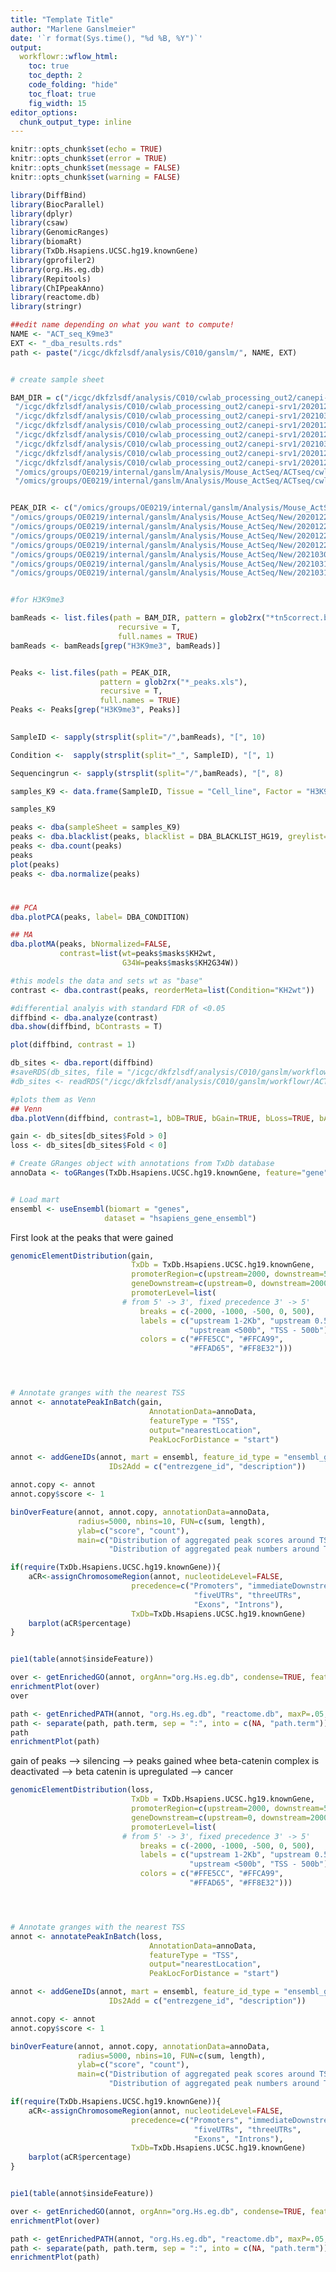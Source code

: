 ```yaml
---
title: "Template Title"
author: "Marlene Ganslmeier"
date: '`r format(Sys.time(), "%d %B, %Y")`'
output:
  workflowr::wflow_html:
    toc: true
    toc_depth: 2
    code_folding: "hide"
    toc_float: true
    fig_width: 15
editor_options:
  chunk_output_type: inline
---
```


```r

knitr::opts_chunk$set(echo = TRUE)
knitr::opts_chunk$set(error = TRUE)
knitr::opts_chunk$set(message = FALSE)
knitr::opts_chunk$set(warning = FALSE)

library(DiffBind)
library(BiocParallel)
library(dplyr)
library(csaw)
library(GenomicRanges)
library(biomaRt)
library(TxDb.Hsapiens.UCSC.hg19.knownGene)
library(gprofiler2)
library(org.Hs.eg.db)
library(Repitools)
library(ChIPpeakAnno)
library(reactome.db)
library(stringr)

```

```r
##edit name depending on what you want to compute!
NAME <- "ACT_seq_K9me3"
EXT <- "_dba_results.rds"
path <- paste("/icgc/dkfzlsdf/analysis/C010/ganslm/", NAME, EXT)


# create sample sheet 

BAM_DIR = c("/icgc/dkfzlsdf/analysis/C010/cwlab_processing_out2/canepi-srv1/20210309_120_H33_Ilse20790/runs_out",
 "/icgc/dkfzlsdf/analysis/C010/cwlab_processing_out2/canepi-srv1/20201225_629_HistMut_20245/runs_out",
 "/icgc/dkfzlsdf/analysis/C010/cwlab_processing_out2/canepi-srv1/20210311_219_H33_Ilse20866/runs_out",
 "/icgc/dkfzlsdf/analysis/C010/cwlab_processing_out2/canepi-srv1/20201225_122_HistMut_20247/runs_out",
 "/icgc/dkfzlsdf/analysis/C010/cwlab_processing_out2/canepi-srv1/20201225_032_HistMut_20244/runs_out",
 "/icgc/dkfzlsdf/analysis/C010/cwlab_processing_out2/canepi-srv1/20210316_239_H33_Ilse20926/runs_out",
 "/icgc/dkfzlsdf/analysis/C010/cwlab_processing_out2/canepi-srv1/20201225_988_HistMut_20246/runs_out",
 "/icgc/dkfzlsdf/analysis/C010/cwlab_processing_out2/canepi-srv1/20201225_548_HistMut_20250/runs_out",
 "/omics/groups/OE0219/internal/ganslm/Analysis/Mouse_ActSeq/ACTseq/cwlab_outputs/20200621_532_ACT-seq_ESC_histone_3_2/runs_out",
 "/omics/groups/OE0219/internal/ganslm/Analysis/Mouse_ActSeq/ACTseq/cwlab_outputs/20200610_204_ACT-seq_ESC_histone3/")


PEAK_DIR <- c("/omics/groups/OE0219/internal/ganslm/Analysis/Mouse_ActSeq/New/20201225_032_HistMut_20244",
"/omics/groups/OE0219/internal/ganslm/Analysis/Mouse_ActSeq/New/20201225_122_HistMut_20247",
"/omics/groups/OE0219/internal/ganslm/Analysis/Mouse_ActSeq/New/20201225_548_HistMut_20250",
"/omics/groups/OE0219/internal/ganslm/Analysis/Mouse_ActSeq/New/20201225_629_HistMut_20245",
"/omics/groups/OE0219/internal/ganslm/Analysis/Mouse_ActSeq/New/20201225_988_HistMut_20246",
"/omics/groups/OE0219/internal/ganslm/Analysis/Mouse_ActSeq/New/20210309_120_H33_Ilse20790",
"/omics/groups/OE0219/internal/ganslm/Analysis/Mouse_ActSeq/New/20210311_219_H33_Ilse20866",
"/omics/groups/OE0219/internal/ganslm/Analysis/Mouse_ActSeq/New/20210316_239_H33_Ilse20926")


#for H3K9me3

bamReads <- list.files(path = BAM_DIR, pattern = glob2rx("*tn5correct.bam"),
                        recursive = T, 
                        full.names = TRUE)
bamReads <- bamReads[grep("H3K9me3", bamReads)]


Peaks <- list.files(path = PEAK_DIR,
                    pattern = glob2rx("*_peaks.xls"),
                    recursive = T, 
                    full.names = TRUE)
Peaks <- Peaks[grep("H3K9me3", Peaks)]
 

SampleID <- sapply(strsplit(split="/",bamReads), "[", 10)

Condition <-  sapply(strsplit(split="_", SampleID), "[", 1)

Sequencingrun <- sapply(strsplit(split="/",bamReads), "[", 8)

samples_K9 <- data.frame(SampleID, Tissue = "Cell_line", Factor = "H3K9me3", Condition, bamReads, Peaks, Sequencingrun, "PeakCaller" =  "macs")

samples_K9
```


```r
peaks <- dba(sampleSheet = samples_K9)
peaks <- dba.blacklist(peaks, blacklist = DBA_BLACKLIST_HG19, greylist=FALSE)
peaks <- dba.count(peaks)
peaks
plot(peaks)
peaks <- dba.normalize(peaks)
```

# {.tabset .tabset-fade .tabset-pills}

```r
## PCA
dba.plotPCA(peaks, label= DBA_CONDITION)

## MA
dba.plotMA(peaks, bNormalized=FALSE,
           contrast=list(wt=peaks$masks$KH2wt,
                         G34W=peaks$masks$KH2G34W))
```


```r
#this models the data and sets wt as "base"
contrast <- dba.contrast(peaks, reorderMeta=list(Condition="KH2wt"))

#differential analyis with standard FDR of <0.05
diffbind <- dba.analyze(contrast)
dba.show(diffbind, bContrasts = T)

plot(diffbind, contrast = 1)

db_sites <- dba.report(diffbind)
#saveRDS(db_sites, file = "/icgc/dkfzlsdf/analysis/C010/ganslm/workflowr/ACT_Seq2/output/db_sites.rds")
#db_sites <- readRDS("/icgc/dkfzlsdf/analysis/C010/ganslm/workflowr/ACT_Seq2/output/db_sites.rds")

#plots them as Venn 
## Venn
dba.plotVenn(diffbind, contrast=1, bDB=TRUE, bGain=TRUE, bLoss=TRUE, bAll=FALSE)

```

```r
gain <- db_sites[db_sites$Fold > 0]
loss <- db_sites[db_sites$Fold < 0]

# Create GRanges object with annotations from TxDb database
annoData <- toGRanges(TxDb.Hsapiens.UCSC.hg19.knownGene, feature="gene")


# Load mart
ensembl <- useEnsembl(biomart = "genes",
                     dataset = "hsapiens_gene_ensembl")
```

First look at the peaks that were gained

```r
genomicElementDistribution(gain, 
                           TxDb = TxDb.Hsapiens.UCSC.hg19.knownGene,
                           promoterRegion=c(upstream=2000, downstream=500),
                           geneDownstream=c(upstream=0, downstream=2000),
                           promoterLevel=list(
                         # from 5' -> 3', fixed precedence 3' -> 5'
                             breaks = c(-2000, -1000, -500, 0, 500),
                             labels = c("upstream 1-2Kb", "upstream 0.5-1Kb", 
                                        "upstream <500b", "TSS - 500b"),
                             colors = c("#FFE5CC", "#FFCA99", 
                                        "#FFAD65", "#FF8E32")))




# Annotate granges with the nearest TSS
annot <- annotatePeakInBatch(gain, 
                               AnnotationData=annoData, 
                               featureType = "TSS",
                               output="nearestLocation",
                               PeakLocForDistance = "start")

annot <- addGeneIDs(annot, mart = ensembl, feature_id_type = "ensembl_gene_id",
                      IDs2Add = c("entrezgene_id", "description"))

annot.copy <- annot
annot.copy$score <- 1

binOverFeature(annot, annot.copy, annotationData=annoData,
               radius=5000, nbins=10, FUN=c(sum, length),
               ylab=c("score", "count"), 
               main=c("Distribution of aggregated peak scores around TSS", 
                      "Distribution of aggregated peak numbers around TSS"))

if(require(TxDb.Hsapiens.UCSC.hg19.knownGene)){
    aCR<-assignChromosomeRegion(annot, nucleotideLevel=FALSE, 
                           precedence=c("Promoters", "immediateDownstream", 
                                         "fiveUTRs", "threeUTRs", 
                                         "Exons", "Introns"), 
                           TxDb=TxDb.Hsapiens.UCSC.hg19.knownGene)
    barplot(aCR$percentage)
}


pie1(table(annot$insideFeature))

over <- getEnrichedGO(annot, orgAnn="org.Hs.eg.db", condense=TRUE, feature_id_type ="entrez_id")
enrichmentPlot(over)
over

path <- getEnrichedPATH(annot, "org.Hs.eg.db", "reactome.db", maxP=.05, feature_id_type ="entrez_id")
path <- separate(path, path.term, sep = ":", into = c(NA, "path.term"))
path
enrichmentPlot(path)

```
gain of peaks --> silencing --> peaks gained whee beta-catenin complex is deactivated --> beta catenin is upregulated --> cancer

```r
genomicElementDistribution(loss, 
                           TxDb = TxDb.Hsapiens.UCSC.hg19.knownGene,
                           promoterRegion=c(upstream=2000, downstream=500),
                           geneDownstream=c(upstream=0, downstream=2000),
                           promoterLevel=list(
                         # from 5' -> 3', fixed precedence 3' -> 5'
                             breaks = c(-2000, -1000, -500, 0, 500),
                             labels = c("upstream 1-2Kb", "upstream 0.5-1Kb", 
                                        "upstream <500b", "TSS - 500b"),
                             colors = c("#FFE5CC", "#FFCA99", 
                                        "#FFAD65", "#FF8E32")))




# Annotate granges with the nearest TSS
annot <- annotatePeakInBatch(loss, 
                               AnnotationData=annoData, 
                               featureType = "TSS",
                               output="nearestLocation",
                               PeakLocForDistance = "start")

annot <- addGeneIDs(annot, mart = ensembl, feature_id_type = "ensembl_gene_id",
                      IDs2Add = c("entrezgene_id", "description"))

annot.copy <- annot
annot.copy$score <- 1

binOverFeature(annot, annot.copy, annotationData=annoData,
               radius=5000, nbins=10, FUN=c(sum, length),
               ylab=c("score", "count"), 
               main=c("Distribution of aggregated peak scores around TSS", 
                      "Distribution of aggregated peak numbers around TSS"))

if(require(TxDb.Hsapiens.UCSC.hg19.knownGene)){
    aCR<-assignChromosomeRegion(annot, nucleotideLevel=FALSE, 
                           precedence=c("Promoters", "immediateDownstream", 
                                         "fiveUTRs", "threeUTRs", 
                                         "Exons", "Introns"), 
                           TxDb=TxDb.Hsapiens.UCSC.hg19.knownGene)
    barplot(aCR$percentage)
}


pie1(table(annot$insideFeature))

over <- getEnrichedGO(annot, orgAnn="org.Hs.eg.db", condense=TRUE, feature_id_type ="entrez_id")
enrichmentPlot(over)

path <- getEnrichedPATH(annot, "org.Hs.eg.db", "reactome.db", maxP=.05, feature_id_type ="entrez_id")
path <- separate(path, path.term, sep = ":", into = c(NA, "path.term"))
enrichmentPlot(path)

```
